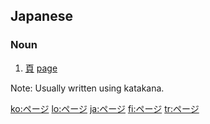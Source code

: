 ==Japanese==                                          
===Noun===
{{ja-noun|ka|rom=pēji|hidx=へえじ''}}

# [[頁]] [[page]]

Note: Usually written using katakana.

[[ko:ページ]]
[[lo:ページ]]
[[ja:ページ]]
[[fi:ページ]]
[[tr:ページ]]